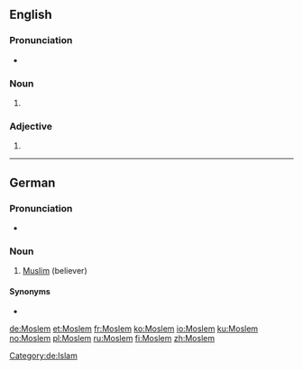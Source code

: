 {{also|moslem}}
==English==

===Pronunciation===
* {{IPA|/ˈmɒzləm/|/ˈmɒsləm/|lang=en}}

===Noun===
{{en-noun}}

# {{alternative spelling of|Muslim}}

===Adjective===
{{en-adj|-}}

# {{alternative spelling of|Muslim}}

----

==German==

===Pronunciation===
* {{IPA|/ˈmɔslɛm/|lang=de}}

===Noun===
{{head|de|noun|g=m}}

# [[Muslim]] (believer)

====Synonyms====
* {{l|de|Muslim}}

[[Category:de:Islam]]

[[de:Moslem]]
[[et:Moslem]]
[[fr:Moslem]]
[[ko:Moslem]]
[[io:Moslem]]
[[ku:Moslem]]
[[no:Moslem]]
[[pl:Moslem]]
[[ru:Moslem]]
[[fi:Moslem]]
[[zh:Moslem]]